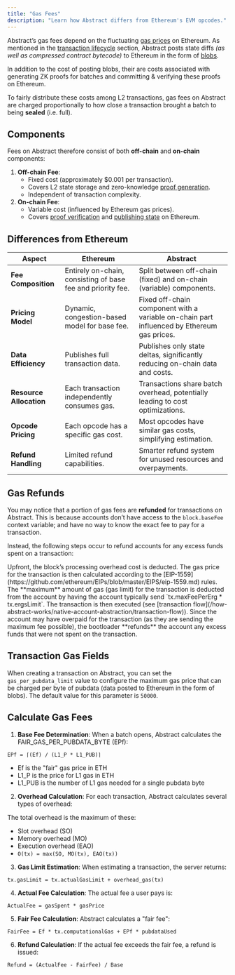 ```yaml
---
title: "Gas Fees"
description: "Learn how Abstract differs from Ethereum's EVM opcodes."
---
```


Abstract&rsquo;s gas fees depend on the fluctuating
[gas prices](https://ethereum.org/en/developers/docs/gas/) on Ethereum. As mentioned in
the [transaction lifecycle](/how-abstract-works/architecture/transaction-lifecycle)
section, Abstract posts state diffs _(as well as compressed contract bytecode)_ to Ethereum
in the form of [blobs](https://www.eip4844.com/).

In addition to the cost of posting blobs, their are costs associated with generating
ZK proofs for batches and committing & verifying these proofs on Ethereum.

To fairly distribute
these costs among L2 transactions, gas fees on Abstract are charged proportionally
to how close a transaction brought a batch to being **sealed** (i.e. full).

## Components

Fees on Abstract therefore consist of both **off-chain** and **on-chain** components:

1. **Off-chain Fee**:
   - Fixed cost (approximately $0.001 per transaction).
   - Covers L2 state storage and zero-knowledge [proof generation](/how-abstract-works/architecture/components/prover-and-verifier#proof-generation).
   - Independent of transaction complexity.
2. **On-chain Fee**:
   - Variable cost (influenced by Ethereum gas prices).
   - Covers [proof verification](/how-abstract-works/architecture/components/prover-and-verifier#proof-verification) and [publishing state](/how-abstract-works/architecture/transaction-lifecycle) on Ethereum.

## Differences from Ethereum

| Aspect                  | Ethereum                                                    | Abstract                                                                                   |
| ----------------------- | ----------------------------------------------------------- | ------------------------------------------------------------------------------------------ |
| **Fee Composition**     | Entirely on-chain, consisting of base fee and priority fee. | Split between off-chain (fixed) and on-chain (variable) components.                        |
| **Pricing Model**       | Dynamic, congestion-based model for base fee.               | Fixed off-chain component with a variable on-chain part influenced by Ethereum gas prices. |
| **Data Efficiency**     | Publishes full transaction data.                            | Publishes only state deltas, significantly reducing on-chain data and costs.               |
| **Resource Allocation** | Each transaction independently consumes gas.                | Transactions share batch overhead, potentially leading to cost optimizations.              |
| **Opcode Pricing**      | Each opcode has a specific gas cost.                        | Most opcodes have similar gas costs, simplifying estimation.                               |
| **Refund Handling**     | Limited refund capabilities.                                | Smarter refund system for unused resources and overpayments.                               |

## Gas Refunds

You may notice that a portion of gas fees are **refunded** for transactions on Abstract. This
is because accounts don&rsquo;t have access to the `block.baseFee` context variable;
and have no way to know the exact fee to pay for a transaction.

Instead, the following steps occur to refund accounts for any excess funds spent on a transaction:

<Steps>

<Step title="Block overhead fee deduction">
  Upfront, the block&rsquo;s processing overhead cost is deducted.
</Step>

<Step title="Gas price calculation">
  The gas price for the transaction is then calculated according to the
  [EIP-1559](https://github.com/ethereum/EIPs/blob/master/EIPS/eip-1559.md)
  rules.
</Step>

<Step title="Gas price calculation">
  The **maximum** amount of gas (gas limit) for the transaction is deducted from
  the account by having the account typically send `tx.maxFeePerErg *
  tx.ergsLimit`. The transaction is then executed (see [transaction
  flow](/how-abstract-works/native-account-abstraction/transaction-flow)).
</Step>

<Step title="Gas refund">
    Since the account may have overpaid for the transaction (as they are sending the maximum fee possible), the bootloader
    **refunds** the account any excess funds that were not spent on the transaction.
</Step>
</Steps>

## Transaction Gas Fields

When creating a transaction on Abstract, you can set the `gas_per_pubdata_limit` value
to configure the maximum gas price that can be charged per byte of pubdata (data posted to Ethereum in the form of blobs).
The default value for this parameter is `50000`. 

##  Calculate Gas Fees 

1. **Base Fee Determination**: When a batch opens, Abstract calculates the FAIR_GAS_PER_PUBDATA_BYTE (EPf):

```
EPf = ⌈(Ef) / (L1_P * L1_PUB)⌉
```


- Ef is the "fair" gas price in ETH
- L1_P is the price for L1 gas in ETH
- L1_PUB is the number of L1 gas needed for a single pubdata byte

2. **Overhead Calculation**: For each transaction, Abstract calculates several types of overhead:

The total overhead is the maximum of these:
- Slot overhead (SO)
- Memory overhead (MO)
- Execution overhead (EAO)
- `O(tx) = max(SO, MO(tx), EAO(tx))`


3. **Gas Limit Estimation**: When estimating a transaction, the server returns:

```
tx.gasLimit = tx.actualGasLimit + overhead_gas(tx)
```


4. **Actual Fee Calculation**: The actual fee a user pays is:

```
ActualFee = gasSpent * gasPrice
```



5. **Fair Fee Calculation**: Abstract calculates a "fair fee":

```
FairFee = Ef * tx.computationalGas + EPf * pubdataUsed
```


6. **Refund Calculation**: If the actual fee exceeds the fair fee, a refund is issued:

```
Refund = (ActualFee - FairFee) / Base
```
